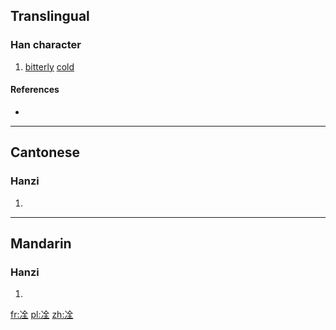 ==Translingual==

===Han character===
{{Han char|rn=15|rad=冫|as=06|sn=8|four=|canj=IMOMG|ids=⿰冫全}}

# [[bitterly]] [[cold]]

====References====
* {{Han ref|kx=0132.190|hdz=10297.090|uh=34CC|ud=13516}}

----

==Cantonese==

===Hanzi===
{{yue-hanzi|jyut=[[cang1]], [[gwai3]], [[ting4]], [[tong3]]|y=chang1, gwai3, ting4, tong3}}

# {{defn|lang=yue|sort=冫06}}

----

==Mandarin==

===Hanzi===
{{cmn-hanzi|pin=[[chēng]] ([[cheng1]])|wg=ch'eng<sup>1</sup>}}

# {{defn|lang=cmn|sort=冫06}}

[[fr:㓌]]
[[pl:㓌]]
[[zh:㓌]]
